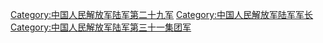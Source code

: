 [[Category:中国人民解放军陆军第二十九军|Category:中国人民解放军陆军第二十九军]]
[[Category:中国人民解放军陆军军长|Category:中国人民解放军陆军军长]]
[[Category:中国人民解放军陆军第三十一集团军|Category:中国人民解放军陆军第三十一集团军]]